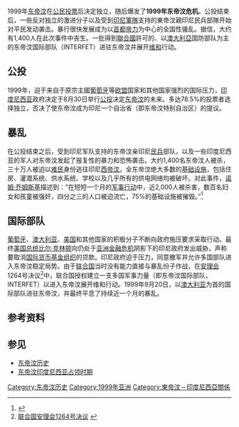 {{Infobox military conflict
|conflict=1999年东帝汶危机
|partof=[[東帝汶印度尼西亞佔領時期|東帝汶印度尼西亞佔領時期]]
|campaign=
|image = [[File:INTERFET_12_Feb_2000.jpg|300px]]
|caption = 在[[帝力|帝力]]與東帝汶平民交談中的[[澳大利亞軍|澳大利亞軍人]]
|date = 1999年9月20日－2000年2月28日<br />（5月又8天）
|place= [[東帝汶|東帝汶]]
|territory=
|status= 危機消除：<br />
* 親印尼军队被擊潰
* 東帝汶得以穩定
* [[美國|美國]]在1999年9月9日－2005年11月22日禁止向[[印度尼西亞|印度尼西亞]]進行軍事銷售
* [[英國|英國]]在1999年9月11日－2012年4月11日禁止向印度尼西亞進行軍事銷售
* [[澳大利亞|澳大利亞]]在1999年9月禁止向印度尼西亞進行軍事銷售
* [[歐盟|歐盟]]在1999年9月16日－2000年1月17日禁止向印度尼西亞進行軍事銷售
|combatant1= {{flag|East Timor}}
<br / >支持：<br />{{flag|UN}}<br>{{AUS}}<br>{{flag|NZL}}<br>{{UK}}<br>{{USA}}
* {{flag|Thailand}} －1,600
* {{flag|Argentina}} 
* {{flag|Austria}} <ref>{{Cite web|url=https://peacekeeping.un.org/mission/past/unmiset/facts.html|title=UNMISET: United Nations Mission of Support in East Timor - Facts and Figures|website=peacekeeping.un.org|access-date=2021-08-13|archive-date=2021-05-25|archive-url=https://web.archive.org/web/20210525003627/https://peacekeeping.un.org/mission/past/unmiset/facts.html|dead-url=no}}</ref>
* {{flag|Bangladesh}} 
* {{flag|Benin}} 
* {{flag|Bolivia}} 
* {{flag|Bosnia and Herzegovina}} 
* {{flag|Brazil}} 
* {{flag|Bulgaria}} 
* {{flag|Canada}} 
* {{flag|Chile}} <ref name=reliefweb>{{cite web |url=https://reliefweb.int/report/indonesia/untaet-fact-sheet-18-peacekeeping-force |title=UNTAET Fact Sheet 18: Peacekeeping Force |publisher=OCHA |date=28 February 2002 |access-date=10 November 2020 |archive-date=2020-11-10 |archive-url=https://web.archive.org/web/20201110074301/https://reliefweb.int/report/indonesia/untaet-fact-sheet-18-peacekeeping-force |dead-url=no }}</ref>
* {{flag|China}} 
* {{flag|Croatia}} 
* {{flag|Denmark}} <ref name=reliefweb/>
* {{flag|Egypt}} <ref name=reliefweb/>
* {{flag|Fiji}} 
* {{flag|France}} 
* {{flag|Gambia}} 
* {{flag|Germany}} 
* {{flag|Ghana}} 
* {{flag|Ireland}} 
* {{flag|Italy}} 
* {{flag|Japan}} 
* {{flag|Jordan}} 
* {{flag|Kenya}} 
* {{flag|Malaysia}} 
* {{flag|Mexico}} 
* {{flag|Mozambique}} <ref name=reliefweb/>
* {{flag|Namibia}} 
* {{flag|Nepal}} 
* {{flag|Niger}} 
* {{flag|Nigeria}} 
* {{flag|Norway}} 
* {{flag|Pakistan}} 
* {{flag|Peru}} 
* {{flag|Philippines}} 
* {{flag|Portugal}} 
* {{flag|Russia}} 
* {{flag|Samoa}} 
* {{flag|Senegal}} 
* {{flag|Serbia and Montenegro}} 
* {{flag|Singapore}} 
* {{flag|Slovakia}} <ref name=reliefweb/>
* {{flag|Slovenia}} 
* {{flag|Spain}} 
* {{flag|South Korea|1997}} 
* {{flag|Sri Lanka}} 
* {{flag|Sweden}} 
* {{flag|Tajikistan}} 
* {{flag|Turkey}} 
* {{flag|Ukraine}} 
* {{flag|Uruguay}} 
|combatant2= {{flagdeco|Indonesia}} {{link-en|親印尼軍隊|Pro-Indonesia militia}}
* {{tsl|en|Aitarak||Aitarak}}
* {{tsl|en|Besi Merah Putih||Besi Merah Putih}}
* {{tsl|en|Laksaur||Laksaur}}
* [[Mahidi|Mahidi]]
'''支持:'''
*{{flagdeco|Indonesia}}[[File:The_National_Intelligence_Agency_(Indonesia).svg|25px]] [[印度尼西亞國家情報局|印度尼西亞國家情報局]]<ref>{{Cite web|url=https://www.theage.com.au/national/indonesia-bugged-australia-20041115-gdyzv0.html|title=Indonesia 'bugged' Australia|date=15 November 2004|website=The Age|access-date=2021-08-13|archive-date=2014-07-07|archive-url=https://web.archive.org/web/20140707110329/http://www.theage.com.au/articles/2004/11/14/1100384426722.html|dead-url=no}}</ref>


|commander1=
|commander2= {{flagdeco|Indonesia}} {{link-en|维兰托|Wiranto}}<br>{{flagdeco|Indonesia}} {{link-en|尤里科·古特雷斯|Eurico Guterres}}
|casualties1=
|casualties2=
|casulaties3= 1,400名平民被殺
}}

{{東帝汶歷史}}
1999年[[东帝汶|东帝汶]]在[[公民投票|公民投票]]后决定独立，随后爆发了'''1999年东帝汶危机'''。公投结束后，一些反对独立的激进分子以及受到[[印尼軍隊|印尼軍隊]]支持的東帝汶親印尼民兵部隊开始对平民发动袭击。暴行很快发展成为以[[首都|首都]][[帝力|帝力]]为中心的全国性骚乱。据信，大约有1,400人在此次事件中丧生。一批得到[[聯合國|聯合國]]許可的、以[[澳大利亞|澳大利亞]]国防部队为主的东帝汶国际部队（INTERFET）进驻东帝汶并展开[[维和|维和]]行动。

== 公投 ==
{{Main|1999年东帝汶独立公投}}
1999年，迫于来自于原宗主國[[葡萄牙|葡萄牙]]等[[欧盟|欧盟]]国家和其他国家强烈的国际压力，[[印度尼西亚|印度尼西亚]]政府决定于8月30日举行[[公投|公投]]决定[[东帝汶|东帝汶]]的未来。多达78.5%的投票者选择独立，否决了使东帝汶成为印尼一个自治省（即东帝汶特别自治区）的提议。

== 暴乱 ==
在公投结束之后，受到印尼军队支持的东帝汶亲印尼[[民兵|民兵]]部队，以及一些印度尼西亚的军人对东帝汶发起了报复性的暴力和恐怖袭击。大约1,400名东帝汶人被杀，三十万人被迫以[[难民|难民]]身份逃往印尼[[西帝汶|西帝汶]]。全东帝汶绝大多数的[[基础设施|基础设施]]，包括住房、灌溉系统、供水系统、学校以及几乎所有的供电网络均被破坏。对此事件，[[诺姆·乔姆斯基|诺姆·乔姆斯基]]描述到：“在短短一个月的[[军事行动|军事行动]]中，近2,000人被杀害，数百名妇女和孩童被强奸，四分之三的人口被迫流亡，75%的基础设施被摧毁。”<ref>{{cite book |author=Noam Chomsky |coauthors= Carlos Peregrín Otero |title=Radical Priorities |year=2001 |publisher=AK Press |isbn=1902593693 }}</ref>

== 国际部队 ==
[[葡萄牙|葡萄牙]]、[[澳大利亚|澳大利亚]]、[[美国|美国]]和其他国家的积极分子不断向政府施压要求采取行动。最终[[美国总统|美国总统]][[比尔·克林顿|比尔·克林顿]]向仍处于[[亚洲金融危机|亚洲金融危机]]阴影下的印尼政府发出威胁，声称要取消[[国际货币基金组织|国际货币基金组织]]的贷款。印尼政府迫于压力，同意撤军并允许多国部队进入东帝汶稳定局势。由于[[联合国|联合国]]当时没有能力直接与暴乱份子作战，在[[安理会|安理会]]1264号决议<ref>[http://daccessdds.un.org/doc/UNDOC/GEN/N99/264/81/PDF/N9926481.pdf?OpenElement 联合国安理会1264号决议] {{webarchive|url=https://web.archive.org/web/20090711072415/http://daccessdds.un.org/doc/UNDOC/GEN/N99/264/81/PDF/N9926481.pdf?OpenElement |date=2009-07-11 }}</ref>中，联合国授权建立一支多国军事力量（即东帝汶国际部队，INTERFET）以进入东帝汶展开维和行动。1999年9月20日，以[[澳大利亚|澳大利亚]]为首的国际部队进驻东帝汶，并最终平息了持续近一个月的暴乱。

== 参考资料 ==
{{reflist}}

== 参见 ==
*[[东帝汶历史|东帝汶历史]]
*[[东帝汶印度尼西亚占领时期|东帝汶印度尼西亚占领时期]]
[[Category:东帝汶历史|Category:东帝汶历史]]
[[Category:1999年亚洲|Category:1999年亚洲]]
[[Category:東帝汶－印度尼西亞關係|Category:東帝汶－印度尼西亞關係]]
{{1999年东帝汶危机}}
